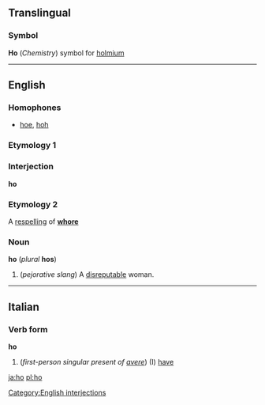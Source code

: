 ==Translingual==
===Symbol===
'''Ho'''
(''Chemistry'') symbol for [[holmium]]

----
==English==
===Homophones===
*[[hoe]], [[hoh]]

===Etymology 1===
===Interjection===
'''ho'''

===Etymology 2===
A [[respelling]] of '''[[whore]]'''

===Noun===
'''ho''' (''plural'' '''hos''')

#(''pejorative slang'') A [[disreputable]] woman.
----

==Italian==
===Verb form===
'''ho''' 

# (''first-person singular present of [[avere]]'') (I) [[have]]

[[Category:English interjections]]
[[ja:ho]] [[pl:ho]]